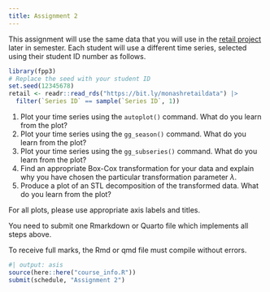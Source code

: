 ```yaml
---
title: Assignment 2
---
```


This assignment will use the same data that you will use in the [retail project](Project.qmd) later in semester. Each student will use a different time series, selected using their student ID number as follows.

```r
library(fpp3)
# Replace the seed with your student ID
set.seed(12345678)
retail <- readr::read_rds("https://bit.ly/monashretaildata") |>
  filter(`Series ID` == sample(`Series ID`, 1))
```

  1. Plot your time series using the `autoplot()` command. What do you learn from the plot?
  2. Plot your time series using the `gg_season()` command. What do you learn from the plot?
  3. Plot your time series using the `gg_subseries()` command. What do you learn from the plot?
  4. Find an appropriate Box-Cox transformation for your data and explain why you have chosen the particular transformation parameter $\lambda$.
  5. Produce a plot of an STL decomposition of the transformed data. What do you learn from the plot?

For all plots, please use appropriate axis labels and titles.

You need to submit one Rmarkdown or Quarto file which implements all steps above.

To receive full marks, the Rmd or qmd file must compile without errors.

```r
#| output: asis
source(here::here("course_info.R"))
submit(schedule, "Assignment 2")
```
